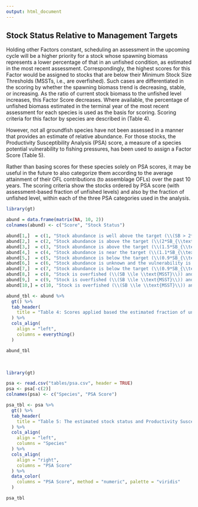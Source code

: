 ```yaml
---
output: html_document
---
```


## Stock Status Relative to Management Targets

Holding other Factors constant, scheduling an assessment in the upcoming cycle will be a higher priority for a stock whose spawning biomass represents a lower percentage of that in an unfished condition, as estimated in the most recent assessment. Correspondingly, the highest scores for this Factor would be assigned to stocks that are below their Minimum Stock Size Thresholds (MSSTs, i.e., are overfished). Such cases are differentiated in the scoring by whether the spawning biomass trend is decreasing, stable, or increasing. As the ratio of current stock biomass to the unfished level increases, this Factor Score decreases. Where available, the percentage of unfished biomass estimated in the terminal year of the most recent assessment for each species is used as the basis for scoring. Scoring criteria for this factor by species are described in (Table 4).

However, not all groundfish species have not been assessed in a manner that provides an estimate of relative abundance. For those stocks, the Productivity Susceptibility Analysis (PSA) score, a measure of a species potential vulnerability to fishing pressures, has been used to assign a Factor Score (Table 5).

Rather than basing scores for these species solely on PSA scores, it may be useful in the future to also categorize them according to the average attainment of their OFL contributions (to assemblage OFLs) over the past 10 years. The scoring criteria show the stocks ordered by PSA score (with assessment-based fraction of unfished levels) and also by the fraction of unfished level, within each of the three PSA categories used in the analysis.
 

```r
library(gt)

abund = data.frame(matrix(NA, 10, 2))
colnames(abund) <- c("Score", "Stock Status")

abund[1,]  = c(1, "Stock abundance is well above the target (\\(SB > 2*SB_{\\text{PROXY}}\\))." )
abund[2,]  = c(2, "Stock abundance is above the target (\\(2*SB_{\\text{PROXY}}\\) \\(\\ge SB > 1.5*SB_{\\text{PROXY}}\\)).")
abund[3,]  = c(3, "Stock abundance is above the target (\\(1.5*SB_{\\text{PROXY}} \\ge SB > 1.1*SB_{\\text{PROXY}}\\)) or abundance is unknown and vulnerability is low (1.8 \\(>\\) PSA).")
abund[4,]  = c(4, "Stock abundance is near the target (\\(1.1*SB_{\\text{PROXY}} \\ge SB > 0.9*SB_{\\text{PROXY}}\\), or is unknown and vulnerability is intermediate (2 \\(>\\) PSA \\(\\ge\\) 1.8).")
abund[5,]  = c(5, "Stock abundance is below the target (\\(0.9*SB_{\\text{PROXY}} \\ge SB > \\text{MSST}\\)) and is not declining.")
abund[6,]  = c(6, "Stock abundance is unknown and the vulnerability is high (\\(PSA > 2\\)).")
abund[7,]  = c(7, "Stock abundance is below the target (\\(0.9*SB_{\\text{PROXY}} \\ge SB > \\text{MSST}\\)) and is declining or recent trend unknown.")
abund[8,]  = c(8, "Stock is overfished (\\(SB \\le \\text{MSST}\\)) and increasing.")
abund[9,]  = c(9, "Stock is overfished (\\(SB \\le \\text{MSST}\\)) and stable.")
abund[10,] = c(10, "Stock is overfished (\\(SB \\le \\text{MSST}\\)) and decreasing.")

abund_tbl <- abund %>%
  gt() %>%
  tab_header(
    title = "Table 4: Scores applied based the estimated fraction of unfished relative to management targets from the most recent assessment or the PSA score for un-assessed stocks."
  ) %>%
  cols_align(
    align = "left",
    columns = everything()
  )

abund_tbl

```

<br>

```r
library(gt)

psa <- read.csv("tables/psa.csv", header = TRUE) 
psa <- psa[-c(2)]
colnames(psa) <- c("Species", "PSA Score")

psa_tbl <- psa %>%
  gt() %>%
  tab_header(
    title = "Table 5: The estimated stock status and Productivity Susceptibility Analysis (PSA) scores by species.  Higher PSA values indicate higher vulnerability. Stocks that have area specific assessments a single stock status value is calculated by aggregating spawning biomass or output by area."
  ) %>%
  cols_align(
    align = "left",
    columns = "Species"
  ) %>%
  cols_align(
    align = "right",
    columns = "PSA Score"
  ) %>%
  data_color(
    columns = "PSA Score", method = "numeric", palette = "viridis"
  )

psa_tbl
  
```